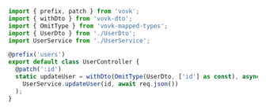 ```ts
import { prefix, patch } from 'vovk';
import { withDto } from 'vovk-dto';
import { OmitType } from 'vovk-mapped-types';
import { UserDto } from './UserDto';
import UserService from './UserService';

@prefix('users')
export default class UserController {
  @patch(':id')
  static updateUser = withDto(OmitType(UserDto, ['id'] as const), async (req, { id }: { id: string }) =>
    UserService.updateUser(id, await req.json())
  );
}
```

